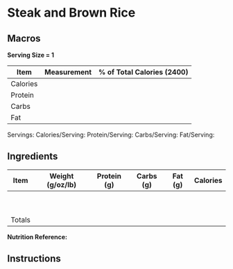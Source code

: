 # Steak and Brown Rice 

## Macros

**Serving Size = 1**

| Item | Measurement | % of Total Calories (2400) |
| ----------- | ----------- | ----------- |
| Calories |  |  |
| Protein |  |  |
| Carbs |  |  |
| Fat |  |  |

Servings: 
Calories/Serving: 
Protein/Serving: 
Carbs/Serving: 
Fat/Serving: 

## Ingredients

| Item | Weight (g/oz/lb) | Protein (g) | Carbs (g) | Fat (g) | Calories |
| ----------- | ----------- | ----------- |	----------- | ----------- | ----------- |
|  |  |  |  |  |  |
|  |  |  |  |  |  |
|  |  |  |  |  |  |
|  |  |  |  |  |  |
|  |  |  |  |  |  |
|  |  |  |  |  |  |
|  |  |  |  |  |  |
|  |  |  |  |  |  |
|  |  |  |  |  |  |
| Totals |  |  |  |  |  |

**Nutrition Reference:** 

## Instructions